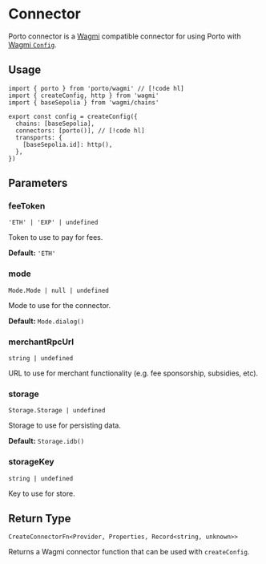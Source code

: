 # Connector

Porto connector is a [Wagmi](https://wagmi.sh) compatible connector for using Porto with [Wagmi `Config`](https://wagmi.sh/core/api/createConfig).

## Usage

```tsx twoslash
import { porto } from 'porto/wagmi' // [!code hl]
import { createConfig, http } from 'wagmi'
import { baseSepolia } from 'wagmi/chains'

export const config = createConfig({
  chains: [baseSepolia],
  connectors: [porto()], // [!code hl]
  transports: {
    [baseSepolia.id]: http(),
  },
})
```

## Parameters

### feeToken

`'ETH' | 'EXP' | undefined`

Token to use to pay for fees.

**Default:** `'ETH'`

### mode

`Mode.Mode | null | undefined`

Mode to use for the connector.

**Default:** `Mode.dialog()`

### merchantRpcUrl

`string | undefined`

URL to use for merchant functionality (e.g. fee sponsorship, subsidies, etc).

### storage

`Storage.Storage | undefined`

Storage to use for persisting data.

**Default:** `Storage.idb()`

### storageKey

`string | undefined`

Key to use for store.

## Return Type

`CreateConnectorFn<Provider, Properties, Record<string, unknown>>`

Returns a Wagmi connector function that can be used with `createConfig`.

